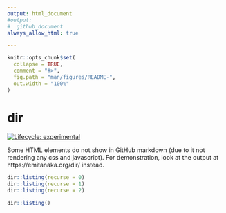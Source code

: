 ```yaml
---
output: html_document
#output: 
#  github_document
always_allow_html: true

---
```


<!-- README.md is generated from README.Rmd. Please edit that file -->

```r
knitr::opts_chunk$set(
  collapse = TRUE,
  comment = "#>",
  fig.path = "man/figures/README-",
  out.width = "100%"
)
```

# dir

<!-- badges: start -->
[![Lifecycle: experimental](https://img.shields.io/badge/lifecycle-experimental-orange.svg)](https://lifecycle.r-lib.org/articles/stages.html#experimental)
<!-- badges: end -->

Some HTML elements do not show in GitHub markdown (due to it not rendering any css and javascript). For demonstration, look at the output at https://emitanaka.org/dir/ instead.


```r
dir::listing(recurse = 0)
dir::listing(recurse = 1)
dir::listing(recurse = 2)
```
```r
dir::listing()
```
